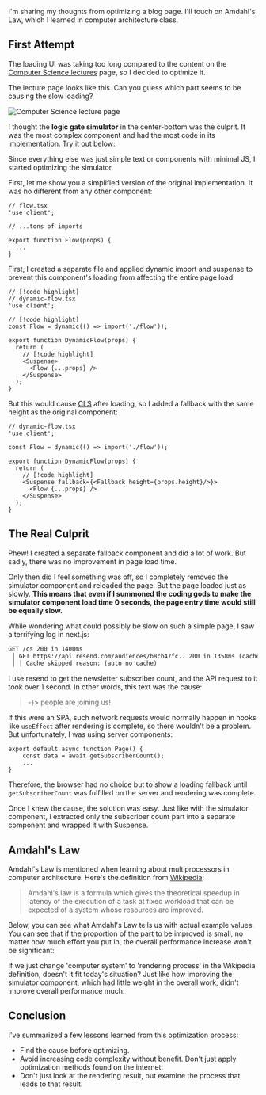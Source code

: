 

I'm sharing my thoughts from optimizing a blog page. I'll touch on Amdahl's Law, which I learned in computer architecture class.

## First Attempt

The loading UI was taking too long compared to the content on the [Computer Science lectures](/cs) page, so I decided to optimize it.

The lecture page looks like this. Can you guess which part seems to be causing the slow loading?

<Image src={screenshot} alt="Computer Science lecture page" />

I thought the **logic gate simulator** in the center-bottom was the culprit. It was the most complex component and had the most code in its implementation. Try it out below:

<Flow id='/cs' initialJSON={not} height={250} hideNodeButtons />

Since everything else was just simple text or components with minimal JS, I started optimizing the simulator.

First, let me show you a simplified version of the original implementation. It was no different from any other component:

```tsx
// flow.tsx
'use client';

// ...tons of imports

export function Flow(props) {
  ...
}
```

First, I created a separate file and applied dynamic import and suspense to prevent this component's loading from affecting the entire page load:

```tsx
// [!code highlight]
// dynamic-flow.tsx
'use client';

// [!code highlight]
const Flow = dynamic(() => import('./flow'));

export function DynamicFlow(props) {
  return (
    // [!code highlight]
    <Suspense>
      <Flow {...props} />
    </Suspense>
  );
}
```

But this would cause [CLS](https://web.dev/articles/cls) after loading, so I added a fallback with the same height as the original component:

```tsx
// dynamic-flow.tsx
'use client';

const Flow = dynamic(() => import('./flow'));

export function DynamicFlow(props) {
  return (
    // [!code highlight]
    <Suspense fallback={<Fallback height={props.height}/>}>
      <Flow {...props} />
    </Suspense>
  );
}
```

## The Real Culprit

Phew! I created a separate fallback component and did a lot of work. But sadly, there was no improvement in page load time.

Only then did I feel something was off, so I completely removed the simulator component and reloaded the page. But the page loaded just as slowly. **This means that even if I summoned the coding gods to make the simulator component load time 0 seconds, the page entry time would still be equally slow.**

While wondering what could possibly be slow on such a simple page, I saw a terrifying log in next.js:

```txt
GET /cs 200 in 1400ms
 │ GET https://api.resend.com/audiences/b8cb47fc.. 200 in 1358ms (cache skip)
 │ │ Cache skipped reason: (auto no cache)
```

I use <Link href="https://resend.com">resend</Link> to get the newsletter subscriber count, and the API request to it took over 1 second. In other words, this text was the cause:

<blockquote><Suspense fallback={<span>-</span>}><SubscriberCount /></Suspense> people are joining us!</blockquote>

If this were an SPA, such network requests would normally happen in hooks like `useEffect` after rendering is complete, so there wouldn't be a problem. But unfortunately, I was using server components:

```tsx
export default async function Page() {
	const data = await getSubscriberCount();
	...
}
```

Therefore, the browser had no choice but to show a loading fallback until `getSubscriberCount` was fulfilled on the server and rendering was complete.

Once I knew the cause, the solution was easy. Just like with the simulator component, I extracted only the subscriber count part into a separate component and wrapped it with Suspense.

## Amdahl's Law

Amdahl's Law is mentioned when learning about multiprocessors in computer architecture. Here's the definition from [Wikipedia](https://en.wikipedia.org/wiki/Amdahl%27s_law):

> Amdahl's law is a formula which gives the theoretical speedup in latency of the execution of a task at fixed workload that can be expected of a system whose resources are improved.

Below, you can see what Amdahl's Law tells us with actual example values. You can see that if the proportion of the part to be improved is small, no matter how much effort you put in, the overall performance increase won't be significant:

<AmdahlLawExample />

If we just change 'computer system' to 'rendering process' in the Wikipedia definition, doesn't it fit today's situation? Just like how improving the simulator component, which had little weight in the overall work, didn't improve overall performance much.

## Conclusion

I've summarized a few lessons learned from this optimization process:

- Find the cause before optimizing.
- Avoid increasing code complexity without benefit. Don't just apply optimization methods found on the internet.
- Don't just look at the rendering result, but examine the process that leads to that result.